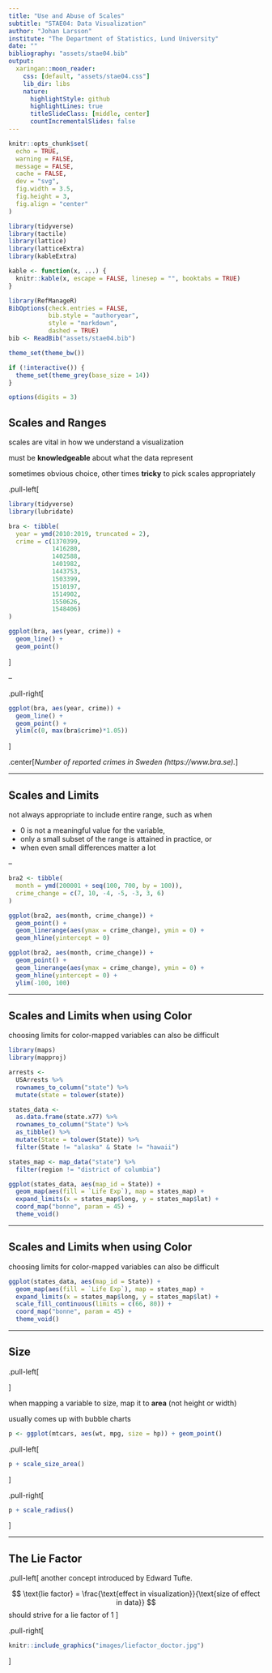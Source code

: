 ```yaml
---
title: "Use and Abuse of Scales"
subtitle: "STAE04: Data Visualization"
author: "Johan Larsson"
institute: "The Department of Statistics, Lund University"
date: ""
bibliography: "assets/stae04.bib"
output:
  xaringan::moon_reader:
    css: [default, "assets/stae04.css"]
    lib_dir: libs
    nature:
      highlightStyle: github
      highlightLines: true
      titleSlideClass: [middle, center]
      countIncrementalSlides: false
---
```


```r
knitr::opts_chunk$set(
  echo = TRUE,
  warning = FALSE,
  message = FALSE,
  cache = FALSE,
  dev = "svg",
  fig.width = 3.5,
  fig.height = 3,
  fig.align = "center"
)

library(tidyverse)
library(tactile)
library(lattice)
library(latticeExtra)
library(kableExtra)

kable <- function(x, ...) {
  knitr::kable(x, escape = FALSE, linesep = "", booktabs = TRUE)
}

library(RefManageR)
BibOptions(check.entries = FALSE, 
           bib.style = "authoryear",
           style = "markdown",
           dashed = TRUE)
bib <- ReadBib("assets/stae04.bib")

theme_set(theme_bw())

if (!interactive()) {
  theme_set(theme_grey(base_size = 14))
}

options(digits = 3)
```

## Scales and Ranges


scales are vital in how we understand a visualization

must be **knowledgeable** about what the data represent

sometimes obvious choice, other times **tricky** to pick scales appropriately


.pull-left[
```r
library(tidyverse)
library(lubridate)

bra <- tibble(
  year = ymd(2010:2019, truncated = 2),
  crime = c(1370399,
            1416280, 
            1402588, 
            1401982,
            1443753,
            1503399,
            1510197,
            1514902,
            1550626,
            1548406)
)

ggplot(bra, aes(year, crime)) +
  geom_line() +
  geom_point()
```
]

--

.pull-right[
```r
ggplot(bra, aes(year, crime)) +
  geom_line() +
  geom_point() +
  ylim(c(0, max(bra$crime)*1.05))
```
]

.center[*Number of reported crimes in Sweden (https://www.bra.se).*]

---

## Scales and Limits

not always appropriate to include entire range, such as when

- 0 is not a meaningful value for the variable,
- only a small subset of the range is attained in practice, or
- when even small differences matter a lot

--

```r
bra2 <- tibble(
  month = ymd(200001 + seq(100, 700, by = 100)),
  crime_change = c(7, 10, -4, -5, -3, 3, 6)
)

ggplot(bra2, aes(month, crime_change)) +
  geom_point() +
  geom_linerange(aes(ymax = crime_change), ymin = 0) +
  geom_hline(yintercept = 0)

ggplot(bra2, aes(month, crime_change)) +
  geom_point() +
  geom_linerange(aes(ymax = crime_change), ymin = 0) +
  geom_hline(yintercept = 0) +
  ylim(-100, 100)
```


---

## Scales and Limits when using Color

choosing limits for color-mapped variables can also be difficult

```r
library(maps)
library(mapproj)

arrests <-
  USArrests %>%
  rownames_to_column("state") %>%
  mutate(state = tolower(state))

states_data <- 
  as.data.frame(state.x77) %>%
  rownames_to_column("State") %>%
  as_tibble() %>%
  mutate(State = tolower(State)) %>%
  filter(State != "alaska" & State != "hawaii")

states_map <- map_data("state") %>%
  filter(region != "district of columbia")

ggplot(states_data, aes(map_id = State)) +
  geom_map(aes(fill = `Life Exp`), map = states_map) +
  expand_limits(x = states_map$long, y = states_map$lat) +
  coord_map("bonne", param = 45) +
  theme_void()
```

---

## Scales and Limits when using Color

choosing limits for color-mapped variables can also be difficult

```r
ggplot(states_data, aes(map_id = State)) +
  geom_map(aes(fill = `Life Exp`), map = states_map) +
  expand_limits(x = states_map$long, y = states_map$lat) +
  scale_fill_continuous(limits = c(66, 80)) +
  coord_map("bonne", param = 45) +
  theme_void()
```

---

## Size

.pull-left[

]

when mapping a variable to size, map it to **area** (not height or width)

usually comes up with bubble charts

```r
p <- ggplot(mtcars, aes(wt, mpg, size = hp)) + geom_point()
```


.pull-left[
```r
p + scale_size_area()
```
]

.pull-right[
```r
p + scale_radius()
```
]


---

## The Lie Factor

.pull-left[
another concept introduced by Edward Tufte.

$$
\text{lie factor} = \frac{\text{effect in visualization}}{\text{size of effect in data}}
$$
should strive for a lie factor of 1
]

.pull-right[
```r
knitr::include_graphics("images/liefactor_doctor.jpg")
```
]


